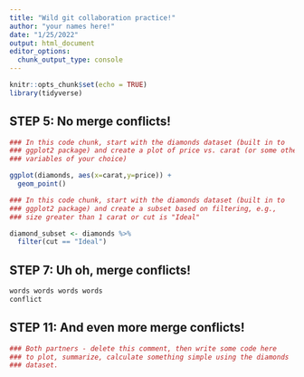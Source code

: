 ```yaml
---
title: "Wild git collaboration practice!"
author: "your names here!"
date: "1/25/2022"
output: html_document
editor_options: 
  chunk_output_type: console
---
```


```r
knitr::opts_chunk$set(echo = TRUE)
library(tidyverse)
```

## STEP 5: No merge conflicts!

```r
### In this code chunk, start with the diamonds dataset (built in to
### ggplot2 package) and create a plot of price vs. carat (or some other
### variables of your choice)

ggplot(diamonds, aes(x=carat,y=price)) + 
  geom_point()

```

```r
### In this code chunk, start with the diamonds dataset (built in to
### ggplot2 package) and create a subset based on filtering, e.g., 
### size greater than 1 carat or cut is "Ideal"

diamond_subset <- diamonds %>% 
  filter(cut == "Ideal")

```

## STEP 7: Uh oh, merge conflicts!

```r
words words words words
conflict


```

## STEP 11: And even more merge conflicts!

```r
### Both partners - delete this comment, then write some code here
### to plot, summarize, calculate something simple using the diamonds
### dataset.


```
